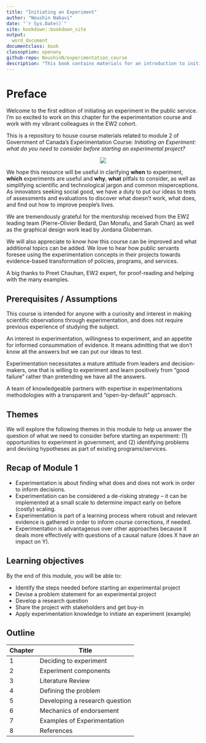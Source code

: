 ```yaml
---
title: "Initiating an Experiment"
author: "Noushin Nabavi"
date: "`r Sys.Date()`"
site: bookdown::bookdown_site
output:
  word_document
documentclass: book
classoption: openany
github-repo: NoushinN/experimentation_course
description: "This book contains materials for an introduction to initiating an experiment"
---
```



# Preface {-}

Welcome to the first edition of initiating an experiment in the public service. I’m so excited to work on this chapter for the experimentation course and work with my vibrant colleagues in the EW2 cohort.

This  is a repository to house course materials related to module 2 of Government of Canada's Experimentation Course: _Initiating an Experiment: what do you need to consider before starting an experimental project?_

<center>
![](fig/experimentation-rules.png)
</center>

We hope this resource will be useful in clarifying **when** to experiment, **which** experiments are useful and **why**, **what** pitfals to consider, as well as simplifying scientific and technological jargon and common misperceptions. As innovators seeking social good, we have a duty to put our ideas to tests of assessments and evaluations to discover what doesn’t work, what does, and find out how to improve people’s lives.

We are tremendously grateful for the mentorship received from the EW2 leading team (Pierre-Olivier Bedard, Dan Monafu, and Sarah Chan) as well as the graphical design work lead by Jordana Globerman.

We will also appreciate to know how this course can be improved and what additional topics can be added. We love to hear how public servants foresee using the experimentation concepts in their projects towards evidence-based transformation of policies, programs, and services. 

A big thanks to Preet Chauhan, EW2 expert, for proof-reading and helping with the many examples.

## Prerequisites / Assumptions

This course is intended for anyone with a curiosity and interest in making scientific observations through experimentation, and does not require previous experience of studying the subject.

An interest in experimentation, willingness to experiment, and an appetite for informed consummation of evidence. It means admitting that we don’t know all the answers but we can put our ideas to test. 

Experimentation necessitates a mature attitude from leaders and decision-makers, one that is willing to experiment and learn positively from “good failure” rather than pretending we have all the answers.

A team of knowledgeable partners with expertise in experimentations methodologies with a transparent and  “open-by-default” approach. 

## Themes

We will explore the following themes in this module to help us answer the question of what we need to consider before starting an experiment: (1) opportunities to experiment in government, and (2) identifying problems and devising hypotheses as part of existing programs/services.

## Recap of Module 1
- Experimentation is about finding what does and does not work in order to inform decisions.
- Experimentation can be considered a de-risking strategy – it can be implemented at a small scale to determine impact early on before (costly) scaling.
- Experimentation is part of a learning process where robust and relevant evidence is gathered in order to inform course corrections, if needed.
- Experimentation is advantageous over other approaches because it deals more effectively with questions of a causal nature (does X have an impact on Y).

## Learning objectives

By the end of this module, you will be able to:

- Identify the steps needed before starting an experimental project
- Devise a problem statement for an experimental project 
- Develop a research question 
- Share the project with stakeholders and get buy-in
- Apply experimentation knowledge to initiate an experiment (example)

## Outline

| Chapter | Title | 
|---------|---------|
| 1 | Deciding to experiment | 
| 2 | Experiment components |
| 3 | Literature Review |
| 4 | Defining the problem |
| 5 | Developing a research question |
| 6 | Mechanics of endorsement | 
| 7 | Examples of Experimentation | 
| 8 | References | 
 






